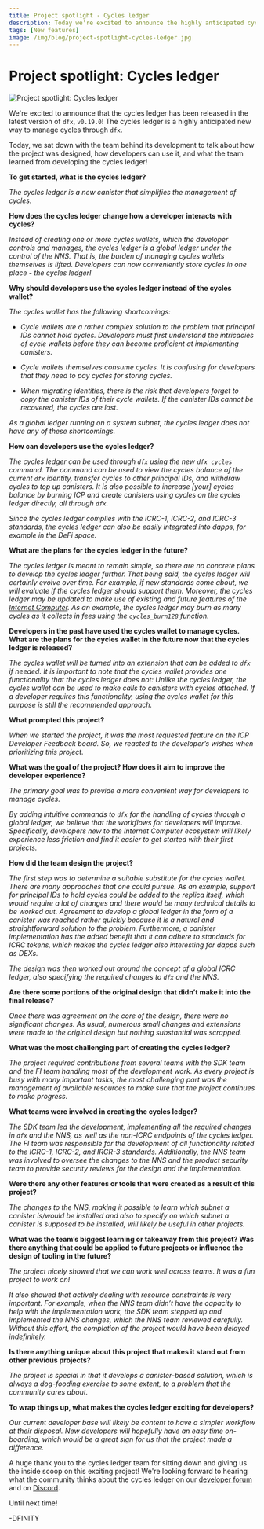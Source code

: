 ```yaml
---
title: Project spotlight - Cycles ledger
description: Today we're excited to announce the highly anticipated cycles ledger has been released in the latest dfx version, 0.19.0!
tags: [New features]
image: /img/blog/project-spotlight-cycles-ledger.jpg
---
```


# Project spotlight: Cycles ledger

![Project spotlight: Cycles ledger](/img/blog/project-spotlight-cycles-ledger.jpg)

We're excited to announce that the cycles ledger has been released in the latest version of `dfx`, `v0.19.0`! The cycles ledger is a highly anticipated new way to manage cycles through `dfx`.

Today, we sat down with the team behind its development to talk about how the project was designed, how developers can use it, and what the team learned from developing the cycles ledger! 

**To get started, what is the cycles ledger?**

*The cycles ledger is a new canister that simplifies the management of cycles.*

**How does the cycles ledger change how a developer interacts with cycles?**

*Instead of creating one or more cycles wallets, which the developer controls and manages, the cycles ledger is a global ledger under the control of the NNS. That is, the burden of managing cycles wallets themselves is lifted. Developers can now conveniently store cycles in one place - the cycles ledger!*

**Why should developers use the cycles ledger instead of the cycles wallet?**

*The cycles wallet has the following shortcomings:*

- *Cycle wallets are a rather complex solution to the problem that principal IDs cannot hold cycles. Developers must first understand the intricacies of cycle wallets before they can become proficient at implementing canisters.*

- *Cycle wallets themselves consume cycles. It is confusing for developers that they need to pay cycles for storing cycles.*

- *When migrating identities, there is the risk that developers forget to copy the canister IDs of their cycle wallets. If the canister IDs cannot be recovered, the cycles are lost.*

*As a global ledger running on a system subnet, the cycles ledger does not have any of these shortcomings.*

**How can developers use the cycles ledger?**

*The cycles ledger can be used through `dfx` using the new `dfx cycles` command. The command can be used to view the cycles balance of the current `dfx` identity, transfer cycles to other principal IDs, and withdraw cycles to top up canisters. It is also possible to increase [your] cycles balance by burning ICP and create canisters using cycles on the cycles ledger directly, all through `dfx`.*

*Since the cycles ledger complies with the ICRC-1, ICRC-2, and ICRC-3 standards, the cycles ledger can also be easily integrated into dapps, for example in the DeFi space.*

**What are the plans for the cycles ledger in the future?**

*The cycles ledger is meant to remain simple, so there are no concrete plans to develop the cycles ledger further. That being said, the cycles ledger will certainly evolve over time. For example, if new standards come about, we will evaluate if the cycles ledger should support them. Moreover, the cycles ledger may be updated to make use of existing and future features of the [Internet Computer](https://learn.internetcomputer.org/hc/en-us/articles/33152818663444-What-is-ICP). As an example, the cycles ledger may burn as many cycles as it collects in fees using the `cycles_burn128` function.*

**Developers in the past have used the cycles wallet to manage cycles. What are the plans for the cycles wallet in the future now that the cycles ledger is released?**

*The cycles wallet will be turned into an extension that can be added to `dfx` if needed. It is important to note that the cycles wallet provides one functionality that the cycles ledger does not: Unlike the cycles ledger, the cycles wallet can be used to make calls to canisters with cycles attached. If a developer requires this functionality, using the cycles wallet for this purpose is still the recommended approach.*

**What prompted this project?**

*When we started the project, it was the most requested feature on the ICP Developer Feedback board. So, we reacted to the developer’s wishes when prioritizing this project.*

**What was the goal of the project? How does it aim to improve the developer experience?**

*The primary goal was to provide a more convenient way for developers to manage cycles.*

*By adding intuitive commands to `dfx` for the handling of cycles through a global ledger, we believe that the workflows for developers will improve. Specifically, developers new to the Internet Computer ecosystem will likely experience less friction and find it easier to get started with their first projects.*

**How did the team design the project?**

*The first step was to determine a suitable substitute for the cycles wallet. There are many approaches that one could pursue. As an example, support for principal IDs to hold cycles could be added to the replica itself, which would require a lot of changes and there would be many technical details to be worked out. Agreement to develop a global ledger in the form of a canister was reached rather quickly because it is a natural and straightforward solution to the problem. Furthermore, a canister implementation has the added benefit that it can adhere to standards for ICRC tokens, which makes the cycles ledger also interesting for dapps such as DEXs.*

*The design was then worked out around the concept of a global ICRC ledger, also specifying the required changes to `dfx` and the NNS.*

**Are there some portions of the original design that didn’t make it into the final release?**

*Once there was agreement on the core of the design, there were no significant changes. As usual, numerous small changes and extensions were made to the original design but nothing substantial was scrapped.*

**What was the most challenging part of creating the cycles ledger?**

*The project required contributions from several teams with the SDK team and the FI team handling most of the development work. As every project is busy with many important tasks, the most challenging part was the management of available resources to make sure that the project continues to make progress.*

**What teams were involved in creating the cycles ledger?**

*The SDK team led the development, implementing all the required changes in `dfx` and the NNS, as well as the non-ICRC endpoints of the cycles ledger. The FI team was responsible for the development of all functionality related to the ICRC-1, ICRC-2, and IRCR-3 standards. Additionally, the NNS team was involved to oversee the changes to the NNS and the product security team to provide security reviews for the design and the implementation.*

**Were there any other features or tools that were created as a result of this project?**

*The changes to the NNS, making it possible to learn which subnet a canister is/would be installed and also to specify on which subnet a canister is supposed to be installed, will likely be useful in other projects.*

**What was the team’s biggest learning or takeaway from this project? Was there anything that could be applied to future projects or influence the design of tooling in the future?**

*The project nicely showed that we can work well across teams. It was a fun project to work on!*

*It also showed that actively dealing with resource constraints is very important. For example, when the NNS team didn’t have the capacity to help with the implementation work, the SDK team stepped up and implemented the NNS changes, which the NNS team reviewed carefully. Without this effort, the completion of the project would have been delayed indefinitely.*

**Is there anything unique about this project that makes it stand out from other previous projects?**

*The project is special in that it develops a canister-based solution, which is always a dog-fooding exercise to some extent, to a problem that the community cares about.*

**To wrap things up, what makes the cycles ledger exciting for developers?**

*Our current developer base will likely be content to have a simpler workflow at their disposal. New developers will hopefully have an easy time on-boarding, which would be a great sign for us that the project made a difference.*

A huge thank you to the cycles ledger team for sitting down and giving us the inside scoop on this exciting project! We're looking forward to hearing what the community thinks about the cycles ledger on our [developer forum](https://forum.dfinity.org/) and on [Discord](https://discord.internetcomputer.org).

Until next time!

-DFINITY
